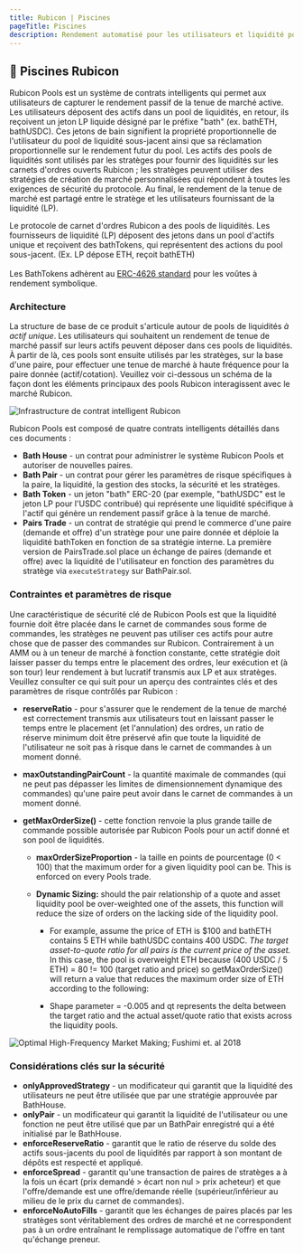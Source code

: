 ```yaml
---
title: Rubicon | Piscines
pageTitle: Piscines
description: Rendement automatisé pour les utilisateurs et liquidité pour le marché Rubicon
---
```


## 🌊 Piscines Rubicon

Rubicon Pools est un système de contrats intelligents qui permet aux utilisateurs de capturer le rendement passif de la tenue de marché active. Les utilisateurs déposent des actifs dans un pool de liquidités, en retour, ils reçoivent un jeton LP liquide désigné par le préfixe "bath" (ex. bathETH, bathUSDC). Ces jetons de bain signifient la propriété proportionnelle de l'utilisateur du pool de liquidité sous-jacent ainsi que sa réclamation proportionnelle sur le rendement futur du pool. Les actifs des pools de liquidités sont utilisés par les stratèges pour fournir des liquidités sur les carnets d'ordres ouverts Rubicon ; les stratèges peuvent utiliser des stratégies de création de marché personnalisées qui répondent à toutes les exigences de sécurité du protocole. Au final, le rendement de la tenue de marché est partagé entre le stratège et les utilisateurs fournissant de la liquidité (LP).

Le protocole de carnet d'ordres Rubicon a des pools de liquidités. Les fournisseurs de liquidité (LP) déposent des jetons dans un pool d'actifs unique et reçoivent des bathTokens, qui représentent des actions du pool sous-jacent. (Ex. LP dépose ETH, reçoit bathETH)\
\
Les BathTokens adhèrent au [ERC-4626 standard](https://ethereum.org/en/developers/docs/standards/tokens/erc-4626/) pour les voûtes à rendement symbolique.

### Architecture

La structure de base de ce produit s'articule autour de pools de liquidités _à actif unique_. Les utilisateurs qui souhaitent un rendement de tenue de marché passif sur leurs actifs peuvent déposer dans ces pools de liquidités. À partir de là, ces pools sont ensuite utilisés par les stratèges, sur la base d'une paire, pour effectuer une tenue de marché à haute fréquence pour la paire donnée (actif/cotation). Veuillez voir ci-dessous un schéma de la façon dont les éléments principaux des pools Rubicon interagissent avec le marché Rubicon.

![Infrastructure de contrat intelligent Rubicon](</assets/image(83).png>)

Rubicon Pools est composé de quatre contrats intelligents détaillés dans ces documents :

- **Bath House** - un contrat pour administrer le système Rubicon Pools et autoriser de nouvelles paires.
- **Bath Pair** - un contrat pour gérer les paramètres de risque spécifiques à la paire, la liquidité, la gestion des stocks, la sécurité et les stratèges.
- **Bath Token** - un jeton "bath" ERC-20 (par exemple, "bathUSDC" est le jeton LP pour l'USDC contribué) qui représente une liquidité spécifique à l'actif qui génère un rendement passif grâce à la tenue de marché.
- **Pairs Trade** - un contrat de stratégie qui prend le commerce d'une paire (demande et offre) d'un stratège pour une paire donnée et déploie la liquidité bathToken en fonction de sa stratégie interne. La première version de PairsTrade.sol place un échange de paires (demande et offre) avec la liquidité de l'utilisateur en fonction des paramètres du stratège via `executeStrategy` sur BathPair.sol.

### Contraintes et paramètres de risque

Une caractéristique de sécurité clé de Rubicon Pools est que la liquidité fournie doit être placée dans le carnet de commandes sous forme de commandes, les stratèges ne peuvent pas utiliser ces actifs pour autre chose que de passer des commandes sur Rubicon. Contrairement à un AMM ou à un teneur de marché à fonction constante, cette stratégie doit laisser passer du temps entre le placement des ordres, leur exécution et (à son tour) leur rendement à but lucratif transmis aux LP et aux stratèges. Veuillez consulter ce qui suit pour un aperçu des contraintes clés et des paramètres de risque contrôlés par Rubicon :

- **reserveRatio** - pour s'assurer que le rendement de la tenue de marché est correctement transmis aux utilisateurs tout en laissant passer le temps entre le placement (et l'annulation) des ordres, un ratio de réserve minimum doit être préservé afin que toute la liquidité de l'utilisateur ne soit pas à risque dans le carnet de commandes à un moment donné.
- **maxOutstandingPairCount** - la quantité maximale de commandes (qui ne peut pas dépasser les limites de dimensionnement dynamique des commandes) qu'une paire peut avoir dans le carnet de commandes à un moment donné.
- **getMaxOrderSize()** - cette fonction renvoie la plus grande taille de commande possible autorisée par Rubicon Pools pour un actif donné et son pool de liquidités.

  - **maxOrderSizeProportion** - la taille en points de pourcentage (0 < 100) that the maximum order for a given liquidity pool can be. This is enforced on every Pools trade.
  - **Dynamic Sizing:** should the pair relationship of a quote and asset liquidity pool be over-weighted one of the assets, this function will reduce the size of orders on the lacking side of the liquidity pool.

    - For example, assume the price of ETH is $100 and bathETH contains 5 ETH while bathUSDC contains 400 USDC. _The target asset-to-quote ratio for all pairs is the current price of the asset._ In this case, the pool is overweight ETH because (400 USDC / 5 ETH) = 80 != 100 (target ratio and price) so getMaxOrderSize() will return a value that reduces the maximum order size of ETH according to the following:

    - Shape parameter = -0.005 and qt represents the delta between the target ratio and the actual asset/quote ratio that exists across the liquidity pools.

![Optimal High-Frequency Market Making; Fushimi et. al 2018](</assets/image(32).png>)

### Considérations clés sur la sécurité

- **onlyApprovedStrategy** - un modificateur qui garantit que la liquidité des utilisateurs ne peut être utilisée que par une stratégie approuvée par BathHouse.
- **onlyPair** - un modificateur qui garantit la liquidité de l'utilisateur ou une fonction ne peut être utilisé que par un BathPair enregistré qui a été initialisé par le BathHouse.
- **enforceReserveRatio** - garantit que le ratio de réserve du solde des actifs sous-jacents du pool de liquidités par rapport à son montant de dépôts est respecté et appliqué.
- **enforceSpread** - garantit qu'une transaction de paires de stratèges a à la fois un écart (prix demandé > écart non nul > prix acheteur) et que l'offre/demande est une offre/demande réelle (supérieur/inférieur au milieu de le prix du carnet de commandes).
- **enforceNoAutoFills** - garantit que les échanges de paires placés par les stratèges sont véritablement des ordres de marché et ne correspondent pas à un ordre entraînant le remplissage automatique de l'offre en tant qu'échange preneur.